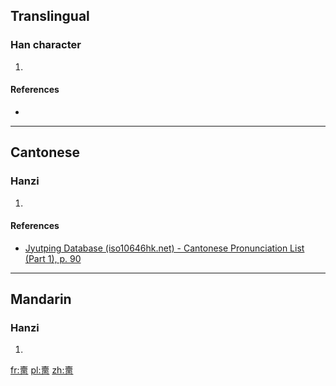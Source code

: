 ==Translingual==

===Han character===
{{Han char|rn=33|rad=士|as=13|sn=16|four=|canj=GWLW|ids=⿳士目|⺫]][[固]]}}

# {{defn|Han|sort=士13}}

====References====
* {{Han ref|kx=0244.120|dkj=05680|dj=0484.180|hdz=10491.150|uh=5901|ud=22785}}

----

==Cantonese==

===Hanzi===
{{yue-hanzi|jyut=[[jat1]]|y=yat1}}

# {{defn|lang=yue|sort=士13}}

====References====
* [http://www.iso10646hk.net/jp/document/download.jsp Jyutping Database (iso10646hk.net) - Cantonese Pronunciation List (Part 1), p. 90]

----

==Mandarin==

===Hanzi===
{{cmn-hanzi|pin=[[yī]] ([[yi1]])|wg=i<sup>1</sup>}}

# {{defn|lang=cmn|sort=士13}}

[[fr:夁]]
[[pl:夁]]
[[zh:夁]]